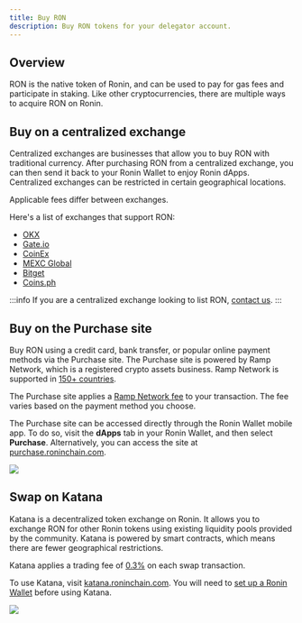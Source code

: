 ```yaml
---
title: Buy RON
description: Buy RON tokens for your delegator account.
---
```


## Overview

RON is the native token of Ronin, and can be used to pay for gas 
fees and participate in staking. Like other cryptocurrencies, 
there are multiple ways to acquire RON on Ronin.

## Buy on a centralized exchange

Centralized exchanges are businesses that allow you to buy RON
with traditional currency. After purchasing RON from a centralized
exchange, you can then send it back to your Ronin Wallet to enjoy
Ronin dApps. Centralized exchanges can be restricted in certain
geographical locations.

Applicable fees differ between exchanges.

Here's a list of exchanges that support RON:

* [OKX](https://www.okx.com/)
* [Gate.io](https://gate.io/)
* [CoinEx](https://www.coinex.com/)
* [MEXC Global](https://www.mexc.com/)
* [Bitget](https://www.bitget.com/)
* [Coins.ph](https://coins.ph/)

:::info
If you are a centralized exchange looking to list RON,
[contact us](mailto:hello@roninchain.com).
:::

## Buy on the Purchase site

Buy RON using a credit card, bank transfer, or popular online payment
methods via the Purchase site. The Purchase site is powered by
Ramp Network, which is a registered crypto assets business.
Ramp Network is supported in [150+ countries](https://support.ramp.network/en/articles/433-supported-countries-territories-and-us-states-for-buying-and-selling-crypto).

The Purchase site applies a [Ramp Network fee](https://support.ramp.network/en/articles/10415-what-fees-does-ramp-charge-for-buying-and-selling-crypto#h_229ce448ff)
to your transaction. The fee varies based on the payment method you choose.

The Purchase site can be accessed directly through the Ronin Wallet mobile app.
To do so, visit the **dApps** tab in your Ronin Wallet,
and then select **Purchase**. Alternatively, you can access
the site at [purchase.roninchain.com](https://purchase.roninchain.com/).

<img src={purchaseSite} width={1280} />

## Swap on Katana

Katana is a decentralized token exchange on Ronin. 
It allows you to exchange RON for other Ronin tokens using existing
liquidity pools provided by the community. Katana is powered by smart
contracts, which means there are fewer geographical restrictions. 

Katana applies a trading fee of
[0.3%](https://axie-infinity.gitbook.io/katana-docs/swap#token-pairs-and-fee)
on each swap transaction. 

To use Katana, visit [katana.roninchain.com](https://katana.roninchain.com/).
You will need to [set up a Ronin Wallet](https://axie-infinity.gitbook.io/katana-docs/account-setup)
before using Katana. 

<img src={katanaSite} width={1280} />
